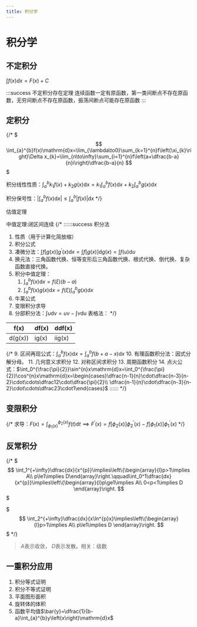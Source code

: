 ```yaml
---
title: 积分学
---
```

# 积分学

## 不定积分

$\int f(x) dx = F(x) +C$

:::success 不定积分存在定理
连续函数一定有原函数，第一类间断点不存在原函数，无穷间断点不存在原函数，振荡间断点可能存在原函数
:::

## 定积分
{/* 
$$$
\int_{a}^{b}f(x)\mathrm{d}x=\lim_{\lambda\to0}\sum_{k=1}^{n}f\left(\xi_{k}\right)\Delta x_{k}=\lim_{n\to\infty}\sum_{i=1}^{n}f\left(a+\dfrac{b-a}{n}i\right)\dfrac{b-a}{n}
$$$

积分线性性质：$\int_{a}^{b}k_1f\left(x\right)+k_2g\left(x\right)\mathrm{d}x=k_1\int_{a}^{b}f\left(x\right)\mathrm{d}x+k_2\int_{a}^{b} g\left(x\right)\mathrm{d}x$

积分保号性：$\left\vert\int_{a}^{b}f\left(x\right)\mathrm{d}x\right\vert\le\int_{a}^{b}\left\vert\right.f\left(x)\right\vert\mathrm{d}x$ */}

估值定理

中值定理:闭区间连续
{/* 
::::::success 积分法
1. 性质（用于计算化简放缩）
2. 积分公式
3. 凑微分法：$\int f\left\lbrack g\left(x\right)\right\rbrack g^{\prime}\left(x\right)\mathrm{d}x=\int f\left\lbrack g\left(x\right)\right\rbrack\mathrm{d}g\left(x\right)=\int f\left(u\right)\mathrm{d}u$
4. 换元法：三角函数代换、恒等变形后三角函数代换、根式代换、倒代换、复杂函数直接代换。
5. 积分中值定理：
    1. $\int_{a}^{b}f\left(x\right)\mathrm{d}x=f\left(\xi\right)\left(b-a\right)$
    2. $\int_{a}^{b}f\left(x\right)g\left(x\right)\mathrm{d}x=f\left(\xi\right)\int_{a}^{b}g\left(x\right)\mathrm{d}x$
6. 牛莱公式
7. 变限积分求导
8. 分部积分法：$\int u\mathrm{dv}=uv-\int v\mathrm{du}$
表格法： */}

|f(x)|df(x)|ddf(x)|
|-|-|-|
|d(g(x))|ig(x)|iig(x)|

{/* 
9. 区间再现公式：$\int_{a}^{b}f\left(x\right)\mathrm{d}x=\int_{a}^{b}f\left(b+a-x\right)\mathrm{d}x$
10. 有理函数积分法：因式分解分母。
11. 几何意义求积分
12. 对称区间求积分
13. 周期函数积分
14. 点火公式：$\int_0^{\frac{\pi}{2}}\sin^{n}x\mathrm{d}x=\int_0^{\frac{\pi}{2}}\cos^{n}x\mathrm{d}x=\begin{cases}\dfrac{n-1}{n}\cdot\dfrac{n-3}{n-2}\cdot\cdots\dfrac12\cdot\dfrac{\pi}{2}\\ \dfrac{n-1}{n}\cdot\dfrac{n-3}{n-2}\cdot\cdots\dfrac23\cdot1\end{cases}$
:::::: */}

## 变限积分
{/* 
求导：$F^{}\left(x\right)=\int_{\phi_1\left(x\right)}^{\phi_2\left(x\right)}f\left(t\right)\mathrm{d}t\implies F^{\prime}\left(x\right)=f\left\lbrack\phi_2\left(x\right)\right\rbrack\phi_2^{\prime}\left(x\right)-f\left\lbrack\phi_1\left(x\right)\right\rbrack\phi_1^{\prime}\left(x\right)$ */}

## 反常积分
{/* 
$$$
\int_1^{+\infty}\dfrac{dx}{x^{p}}\implies\left\{\begin{array}{l}p>1\implies A\\ p\le1\implies D\end{array}\right.\qquad\int_0^1\dfrac{dx}{x^{p}}\implies\left\{\begin{array}{l}p\ge1\implies A\\ 0<p<1\implies D \end{array}\right.
$$$

$$$
\int_2^{+\infty}\dfrac{dx}{x\ln^{p}x}\implies\left\{\begin{array}{l}p>1\implies A\\ p\le1\implies D \end{array}\right.
$$$ */}

> $A$表示收敛， $D$表示发散。相关：级数


## 一重积分应用

1. 积分等式证明
2. 积分不等式证明
3. 平面图形面积
4. 旋转体的体积
5. 函数平均值$\bar{y}=\dfrac{1}{b-a}\int_{a}^{b}y\left(x\right)\mathrm{d}x$

